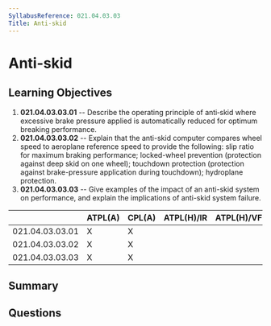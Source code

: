 ```yaml
---
SyllabusReference: 021.04.03.03
Title: Anti-skid
---
```


# Anti-skid

## Learning Objectives

1. **021.04.03.03.01** -- Describe the operating principle of anti‑skid where
   excessive brake pressure applied is automatically reduced for optimum
   breaking performance.
2. **021.04.03.03.02** -- Explain that the anti-skid computer compares wheel speed
   to aeroplane reference speed to provide the following: slip ratio for maximum
   braking performance; locked-wheel prevention (protection against deep skid on
   one wheel); touchdown protection (protection against brake-pressure
   application during touchdown); hydroplane protection.
3. **021.04.03.03.03** -- Give examples of the impact of an anti-skid system on
   performance, and explain the implications of anti-skid system failure.

|                 | ATPL(A) | CPL(A) | ATPL(H)/IR | ATPL(H)/VFR | CPL(H) | IR  | CBIR(A) |
| --------------- | ------- | ------ | ---------- | ----------- | ------ | --- | ------- |
| 021.04.03.03.01 | X       | X      |            |             |        |     |         |
| 021.04.03.03.02 | X       | X      |            |             |        |     |         |
| 021.04.03.03.03 | X       | X      |            |             |        |     |         |

## Summary

## Questions
